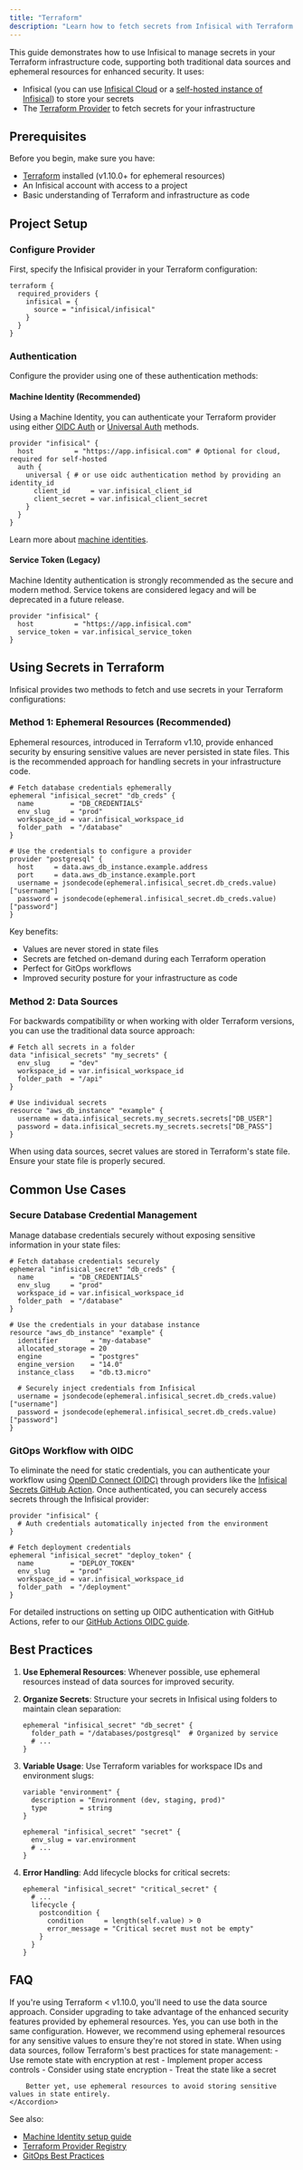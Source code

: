 ```yaml
---
title: "Terraform"
description: "Learn how to fetch secrets from Infisical with Terraform using both traditional data sources and ephemeral resources"
---
```


This guide demonstrates how to use Infisical to manage secrets in your Terraform infrastructure code, supporting both traditional data sources and ephemeral resources for enhanced security. It uses:

- Infisical (you can use [Infisical Cloud](https://app.infisical.com) or a [self-hosted instance of Infisical](https://infisical.com/docs/self-hosting/overview)) to store your secrets
- The [Terraform Provider](https://registry.terraform.io/providers/Infisical/infisical/latest/docs) to fetch secrets for your infrastructure

## Prerequisites

Before you begin, make sure you have:

- [Terraform](https://www.terraform.io/downloads.html) installed (v1.10.0+ for ephemeral resources)
- An Infisical account with access to a project
- Basic understanding of Terraform and infrastructure as code

## Project Setup

### Configure Provider

First, specify the Infisical provider in your Terraform configuration:

```hcl
terraform {
  required_providers {
    infisical = {
      source = "infisical/infisical"
    }
  }
}
```

### Authentication

Configure the provider using one of these authentication methods:

#### Machine Identity (Recommended)

Using a Machine Identity, you can authenticate your Terraform provider using either [OIDC Auth](https://infisical.com/docs/documentation/platform/identities/oidc-auth/general) or [Universal Auth](https://infisical.com/docs/documentation/platform/identities/universal-auth) methods.

```hcl
provider "infisical" {
  host          = "https://app.infisical.com" # Optional for cloud, required for self-hosted
  auth {
    universal { # or use oidc authentication method by providing an identity_id
      client_id     = var.infisical_client_id
      client_secret = var.infisical_client_secret
    }
  }
}
```
Learn more about [machine identities](/documentation/platform/identities/machine-identities).

#### Service Token (Legacy)

<Warning>
Machine Identity authentication is strongly recommended as the secure and modern method. Service tokens are considered legacy and will be deprecated in a future release.
</Warning>

```hcl
provider "infisical" {
  host          = "https://app.infisical.com"
  service_token = var.infisical_service_token
}
```

## Using Secrets in Terraform

Infisical provides two methods to fetch and use secrets in your Terraform configurations:

### Method 1: Ephemeral Resources (Recommended)

Ephemeral resources, introduced in Terraform v1.10, provide enhanced security by ensuring sensitive values are never persisted in state files. This is the recommended approach for handling secrets in your infrastructure code.

```hcl
# Fetch database credentials ephemerally
ephemeral "infisical_secret" "db_creds" {
  name         = "DB_CREDENTIALS"
  env_slug     = "prod"
  workspace_id = var.infisical_workspace_id
  folder_path  = "/database"
}

# Use the credentials to configure a provider
provider "postgresql" {
  host     = data.aws_db_instance.example.address
  port     = data.aws_db_instance.example.port
  username = jsondecode(ephemeral.infisical_secret.db_creds.value)["username"]
  password = jsondecode(ephemeral.infisical_secret.db_creds.value)["password"]
}
```

Key benefits:
- Values are never stored in state files
- Secrets are fetched on-demand during each Terraform operation
- Perfect for GitOps workflows
- Improved security posture for your infrastructure as code

### Method 2: Data Sources

For backwards compatibility or when working with older Terraform versions, you can use the traditional data source approach:

```hcl
# Fetch all secrets in a folder
data "infisical_secrets" "my_secrets" {
  env_slug     = "dev"
  workspace_id = var.infisical_workspace_id
  folder_path  = "/api"
}

# Use individual secrets
resource "aws_db_instance" "example" {
  username = data.infisical_secrets.my_secrets.secrets["DB_USER"]
  password = data.infisical_secrets.my_secrets.secrets["DB_PASS"]
}
```

<Warning>
  When using data sources, secret values are stored in Terraform's state file. Ensure your state file is properly secured.
</Warning>

## Common Use Cases

### Secure Database Credential Management

Manage database credentials securely without exposing sensitive information in your state files:

```hcl
# Fetch database credentials securely
ephemeral "infisical_secret" "db_creds" {
  name         = "DB_CREDENTIALS"
  env_slug     = "prod"
  workspace_id = var.infisical_workspace_id
  folder_path  = "/database"
}

# Use the credentials in your database instance
resource "aws_db_instance" "example" {
  identifier        = "my-database"
  allocated_storage = 20
  engine            = "postgres"
  engine_version    = "14.0"
  instance_class    = "db.t3.micro"
  
  # Securely inject credentials from Infisical
  username = jsondecode(ephemeral.infisical_secret.db_creds.value)["username"]
  password = jsondecode(ephemeral.infisical_secret.db_creds.value)["password"]
}
```

### GitOps Workflow with OIDC

To eliminate the need for static credentials, you can authenticate your workflow using [OpenID Connect (OIDC)](https://infisical.com/docs/documentation/platform/identities/oidc-auth/general) through providers like the [Infisical Secrets GitHub Action](https://github.com/Infisical/secrets-action).
Once authenticated, you can securely access secrets through the Infisical provider:

```hcl
provider "infisical" {
  # Auth credentials automatically injected from the environment
}

# Fetch deployment credentials
ephemeral "infisical_secret" "deploy_token" {
  name         = "DEPLOY_TOKEN"
  env_slug     = "prod"
  workspace_id = var.infisical_workspace_id
  folder_path  = "/deployment"
}
```
For detailed instructions on setting up OIDC authentication with GitHub Actions, refer to our [GitHub Actions OIDC guide](https://infisical.com/docs/documentation/platform/identities/oidc-auth/github).

## Best Practices

1. **Use Ephemeral Resources**: Whenever possible, use ephemeral resources instead of data sources for improved security.

2. **Organize Secrets**: Structure your secrets in Infisical using folders to maintain clean separation:
   ```hcl
   ephemeral "infisical_secret" "db_secret" {
     folder_path = "/databases/postgresql"  # Organized by service
     # ...
   }
   ```

3. **Variable Usage**: Use Terraform variables for workspace IDs and environment slugs:
   ```hcl
   variable "environment" {
     description = "Environment (dev, staging, prod)"
     type        = string
   }

   ephemeral "infisical_secret" "secret" {
     env_slug = var.environment
     # ...
   }
   ```

4. **Error Handling**: Add lifecycle blocks for critical secrets:
   ```hcl
   ephemeral "infisical_secret" "critical_secret" {
     # ...
     lifecycle {
       postcondition {
         condition     = length(self.value) > 0
         error_message = "Critical secret must not be empty"
       }
     }
   }
   ```

## FAQ

<AccordionGroup>
    <Accordion title="What happens if I'm using an older version of Terraform?">
        If you're using Terraform < v1.10.0, you'll need to use the data source approach.
        Consider upgrading to take advantage of the enhanced security features provided
        by ephemeral resources.
    </Accordion>
    <Accordion title="Can I mix ephemeral resources and data sources?">
        Yes, you can use both in the same configuration. However, we recommend using
        ephemeral resources for any sensitive values to ensure they're not stored in state.
    </Accordion>
    <Accordion title="How do I secure my state file when using data sources?">
        When using data sources, follow Terraform's best practices for state management:
        - Use remote state with encryption at rest
        - Implement proper access controls
        - Consider using state encryption
        - Treat the state like a secret
        
        Better yet, use ephemeral resources to avoid storing sensitive values in state entirely.
    </Accordion>
</AccordionGroup>

See also:
- [Machine Identity setup guide](/documentation/platform/identities/machine-identities)
- [Terraform Provider Registry](https://registry.terraform.io/providers/Infisical/infisical/latest/docs)
- [GitOps Best Practices](https://www.infisical.com/blog/gitops-best-practices)
